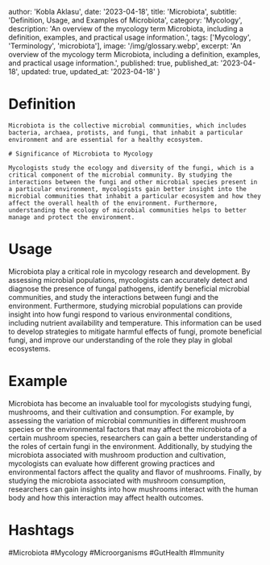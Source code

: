 
  author: 'Kobla Aklasu',
  date: '2023-04-18',
  title: 'Microbiota',
  subtitle: 'Definition, Usage, and Examples of Microbiota',
  category: 'Mycology',
  description: 'An overview of the mycology term Microbiota, including a definition, examples, and practical usage information.',
  tags: ['Mycology', 'Terminology', 'microbiota'],
  image: '/img/glossary.webp',
  excerpt: 'An overview of the mycology term Microbiota, including a definition, examples, and practical usage information.',
  published: true,
  published_at: '2023-04-18',
  updated: true,
  updated_at: '2023-04-18'
}




# Definition
    
    Microbiota is the collective microbial communities, which includes bacteria, archaea, protists, and fungi, that inhabit a particular environment and are essential for a healthy ecosystem.
    
    # Significance of Microbiota to Mycology
    
    Mycologists study the ecology and diversity of the fungi, which is a critical component of the microbial community. By studying the interactions between the fungi and other microbial species present in a particular environment, mycologists gain better insight into the microbial communities that inhabit a particular ecosystem and how they affect the overall health of the environment. Furthermore, understanding the ecology of microbial communities helps to better manage and protect the environment.

# Usage

Microbiota play a critical role in mycology research and development. By assessing microbial populations, mycologists can accurately detect and diagnose the presence of fungal pathogens, identify beneficial microbial communities, and study the interactions between fungi and the environment. Furthermore, studying microbial populations can provide insight into how fungi respond to various environmental conditions, including nutrient availability and temperature. This information can be used to develop strategies to mitigate harmful effects of fungi, promote beneficial fungi, and improve our understanding of the role they play in global ecosystems.

# Example

Microbiota has become an invaluable tool for mycologists studying fungi, mushrooms, and their cultivation and consumption. For example, by assessing the variation of microbial communities in different mushroom species or the environmental factors that may affect the microbiota of a certain mushroom species, researchers can gain a better understanding of the roles of certain fungi in the environment. Additionally, by studying the microbiota associated with mushroom production and cultivation, mycologists can evaluate how different growing practices and environmental factors affect the quality and flavor of mushrooms. Finally, by studying the microbiota associated with mushroom consumption, researchers can gain insights into how mushrooms interact with the human body and how this interaction may affect health outcomes.

# Hashtags

#Microbiota #Mycology #Microorganisms #GutHealth #Immunity

